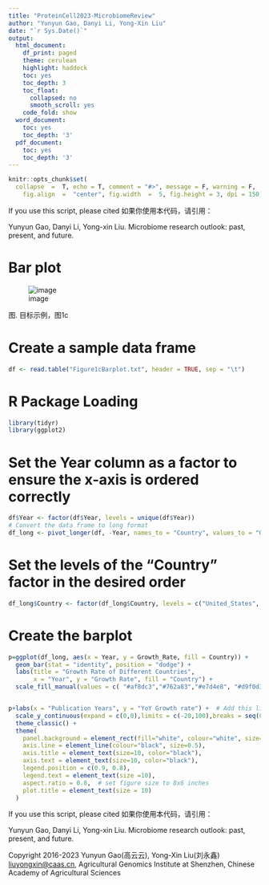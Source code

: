 ---
title: "ProteinCell2023-MicrobiomeReview"
author: "Yunyun Gao, Danyi Li, Yong-Xin Liu"
date: "`r Sys.Date()`"
output: 
  html_document:
    df_print: paged
    theme: cerulean
    highlight: haddock
    toc: yes
    toc_depth: 3
    toc_float:
      collapsed: no
      smooth_scroll: yes
    code_fold: show
  word_document:
    toc: yes
    toc_depth: '3'
  pdf_document:
    toc: yes
    toc_depth: '3'
---

```{r setup, include = FALSE}
knitr::opts_chunk$set(
  collapse  =  T, echo = T, comment = "#>", message = F, warning = F,
	fig.align  =  "center", fig.width  =  5, fig.height = 3, dpi = 150)
```

If you use this script, please cited 如果你使用本代码，请引用：

Yunyun Gao, Danyi Li, Yong-xin Liu. Microbiome research outlook: past, present, and future. 

# Bar plot

![image](Figure1cBarplot.jpg)

图. 目标示例，图1c


# Create a sample data frame

```{r}
df <- read.table("Figure1cBarplot.txt", header = TRUE, sep = "\t")

```
# R Package Loading

```{r install, echo = TRUE}
library(tidyr)
library(ggplot2)
```

# Set the Year column as a factor to ensure the x-axis is ordered correctly

```{r parameter}
df$Year <- factor(df$Year, levels = unique(df$Year))
# Convert the data frame to long format
df_long <- pivot_longer(df, -Year, names_to = "Country", values_to = "Growth_Rate")
```


# Set the levels of the "Country" factor in the desired order
```{r readdata}
df_long$Country <- factor(df_long$Country, levels = c("United_States", "China", "Germany", "United_Kingdom", "Canada", "World"))

```

# Create the barplot

```{r}

p=ggplot(df_long, aes(x = Year, y = Growth_Rate, fill = Country)) +
  geom_bar(stat = "identity", position = "dodge") +
  labs(title = "Growth Rate of Different Countries",
       x = "Year", y = "Growth Rate", fill = "Country") +
  scale_fill_manual(values = c( "#af8dc3","#762a83","#e7d4e8", "#d9f0d3", "#7fbf7b", "#1b7837"))


p+labs(x = "Publication Years", y = "YoY Growth rate") +  # Add this line
  scale_y_continuous(expand = c(0,0),limits = c(-20,100),breaks = seq(0, 100, by = 20)) +
  theme_classic() +
  theme(
    panel.background = element_rect(fill="white", colour="white", size=0.25),
    axis.line = element_line(colour="black", size=0.5),
    axis.title = element_text(size=10, color="black"),
    axis.text = element_text(size=10, color="black"),
    legend.position = c(0.9, 0.8),
    legend.text = element_text(size =10),
    aspect.ratio = 0.8,  # set figure size to 8x6 inches
    plot.title = element_text(size = 10)
  ) 
```

If you use this script, please cited 如果你使用本代码，请引用：

Yunyun Gao, Danyi Li, Yong-xin Liu. Microbiome research outlook: past, present, and future. 

Copyright 2016-2023 Yunyun Gao(高云云), Yong-Xin Liu(刘永鑫) <liuyongxin@caas.cn>, Agricultural Genomics Institute at Shenzhen, Chinese Academy of Agricultural Sciences
